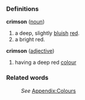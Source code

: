 ===Definitions===
;'''crimson''' ([[noun]])
#a deep, slightly [[blue|bluish]] [[red]].
#a bright red. 
;'''crimson''' ([[adjective]])
#having a deep red [[color|colour]]
===Related words===
:''See'' [[Wiktionary_Appendix:Colours|Appendix:Colours]]